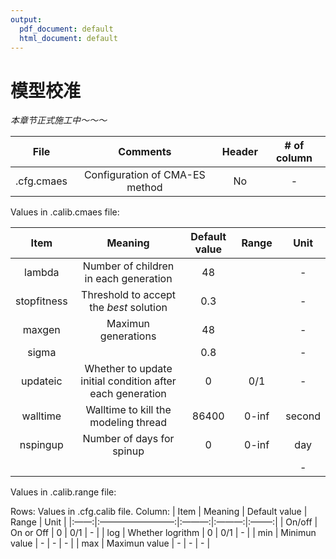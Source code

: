 ```yaml
---
output:
  pdf_document: default
  html_document: default
---
```


# 模型校准  {#calibration}

*本章节正式施工中～～～*

| File | Comments | Header | # of column |
|:------:|:------------------:|:------:|:---------------------:|
| .cfg.cmaes | Configuration of CMA-ES method | No | - |

Values in .calib.cmaes file:

| Item | Meaning | Default value | Range  | Unit |
|:------:|:--------------------------:|:---------:|:---------:|:--------:|
| lambda | Number of children in each generation | 48 |  | - |
| stopfitness | Threshold to accept the *best* solution | 0.3 |   | - |
| maxgen | Maximun generations |  48 |   | - |
| sigma |  | 0.8  |   | - |
| updateic | Whether to update initial condition after each generation  | 0 | 0/1  | - |
| walltime | Walltime to kill the modeling thread  |  86400 | 0-inf  | second |
| nspingup | Number of days for spinup  | 0 | 0-inf  | day |
|  |  |  |   | - |


Values in .calib.range file:

Rows: Values in .cfg.calib file.
Column:
| Item | Meaning | Default value | Range  | Unit |
|:------:|:--------------------------:|:---------:|:---------:|:--------:|
| On/off | On or Off | 0 | 0/1  | - |
| log | Whether logrithm | 0 |  0/1  | - |
| min | Minimun value |  - |  - | - |
| max | Maximun value |  - |  - | - |


